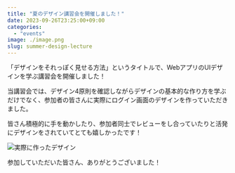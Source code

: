 ```yaml
---
title: "夏のデザイン講習会を開催しました！"
date: 2023-09-26T23:25:00+09:00
categories:
  - "events"
image: ./image.png
slug: summer-design-lecture
---
```


「デザインをそれっぽく見せる方法」というタイトルで、WebアプリのUIデザインを学ぶ講習会を開催しました！

当講習会では、デザイン4原則を確認しながらデザインの基本的な作り方を学ぶだけでなく、参加者の皆さんに実際にログイン画面のデザインを作っていただきました。

皆さん積極的に手を動かしたり、参加者同士でレビューをし合っていたりと活発にデザインをされていてとても嬉しかったです！

![実際に作ったデザイン](./image2.png)

参加していただいた皆さん、ありがとうございました！